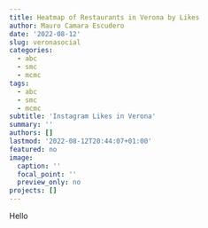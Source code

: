 ```yaml
---
title: Heatmap of Restaurants in Verona by Likes
author: Mauro Camara Escudero
date: '2022-08-12'
slug: veronasocial
categories:
  - abc
  - smc
  - mcmc
tags:
  - abc
  - smc
  - mcmc
subtitle: 'Instagram Likes in Verona'
summary: ''
authors: []
lastmod: '2022-08-12T20:44:07+01:00'
featured: no
image:
  caption: ''
  focal_point: ''
  preview_only: no
projects: []
---
```

Hello

